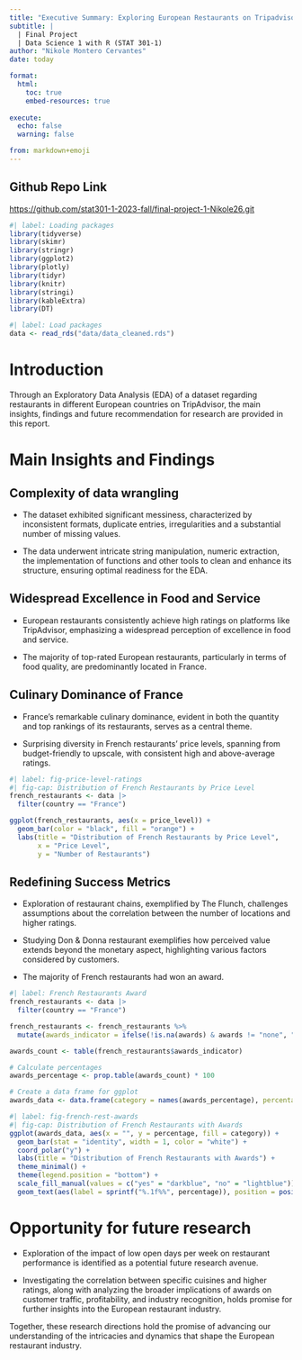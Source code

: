 ```yaml
---
title: "Executive Summary: Exploring European Restaurants on Tripadvisor"
subtitle: |
  | Final Project 
  | Data Science 1 with R (STAT 301-1)
author: "Nikole Montero Cervantes"
date: today

format:
  html:
    toc: true
    embed-resources: true
    
execute:
  echo: false
  warning: false

from: markdown+emoji 
---
```


::: {.callout-tip icon=false}

## Github Repo Link

[https://github.com/stat301-1-2023-fall/final-project-1-Nikole26.git](https://github.com/stat301-1-2023-fall/final-project-1-Nikole26.git)

:::


```r
#| label: Loading packages
library(tidyverse)
library(skimr)
library(stringr)
library(ggplot2)
library(plotly)
library(tidyr)
library(knitr)
library(stringi)
library(kableExtra)
library(DT)
```

```r
#| label: Load packages
data <- read_rds("data/data_cleaned.rds")
```

# Introduction

Through an Exploratory Data Analysis (EDA) of a dataset regarding restaurants in different European countries on TripAdvisor, the main insights, findings and future recommendation for research are provided in this report. 

# Main Insights and Findings

## Complexity of data wrangling

* The dataset exhibited significant messiness, characterized by inconsistent formats, duplicate entries, irregularities and a substantial number of missing values. 

* The data underwent intricate string manipulation, numeric extraction, the implementation of functions and other tools to clean and enhance its structure, ensuring optimal readiness for the EDA.

## Widespread Excellence in Food and Service

* European restaurants consistently achieve high ratings on platforms like TripAdvisor, emphasizing a widespread perception of excellence in food and service.

* The majority of top-rated European restaurants, particularly in terms of food quality, are predominantly located in France.

## Culinary Dominance of France
* France's remarkable culinary dominance, evident in both the quantity and top rankings of its restaurants, serves as a central theme.

* Surprising diversity in French restaurants' price levels, spanning from budget-friendly to upscale, with consistent high and above-average ratings.

```r
#| label: fig-price-level-ratings
#| fig-cap: Distribution of French Restaurants by Price Level
french_restaurants <- data |>
  filter(country == "France")

ggplot(french_restaurants, aes(x = price_level)) +
  geom_bar(color = "black", fill = "orange") +
  labs(title = "Distribution of French Restaurants by Price Level",
       x = "Price Level",
       y = "Number of Restaurants") 
```

## Redefining Success Metrics

* Exploration of restaurant chains, exemplified by The Flunch, challenges assumptions about the correlation between the number of locations and higher ratings.

* Studying Don & Donna restaurant exemplifies how perceived value extends beyond the monetary aspect, highlighting various factors considered by customers.

* The majority of French restaurants had won an award. 


```r
#| label: French Restaurants Award
french_restaurants <- data |>
  filter(country == "France")

french_restaurants <- french_restaurants %>%
  mutate(awards_indicator = ifelse(!is.na(awards) & awards != "none", "yes", "no"))

awards_count <- table(french_restaurants$awards_indicator)

# Calculate percentages
awards_percentage <- prop.table(awards_count) * 100

# Create a data frame for ggplot
awards_data <- data.frame(category = names(awards_percentage), percentage = as.numeric(awards_percentage))
```

```r
#| label: fig-french-rest-awards
#| fig-cap: Distribution of French Restaurants with Awards
ggplot(awards_data, aes(x = "", y = percentage, fill = category)) +
  geom_bar(stat = "identity", width = 1, color = "white") +
  coord_polar("y") +
  labs(title = "Distribution of French Restaurants with Awards") +
  theme_minimal() +
  theme(legend.position = "bottom") +
  scale_fill_manual(values = c("yes" = "darkblue", "no" = "lightblue")) +  # Customize fill colors as needed
  geom_text(aes(label = sprintf("%.1f%%", percentage)), position = position_stack(vjust = 0.5), size = 4)
```

# Opportunity for future research

* Exploration of the impact of low open days per week on restaurant performance is identified as a potential future research avenue.

* Investigating the correlation between specific cuisines and higher ratings, along with analyzing the broader implications of awards on customer traffic, profitability, and industry recognition, holds promise for further insights into the European restaurant industry.

Together, these research directions hold the promise of advancing our understanding of the intricacies and dynamics that shape the European restaurant industry.
